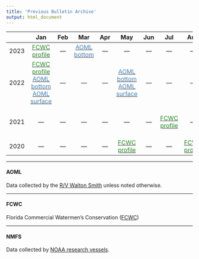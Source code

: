 ```yaml
---
title: 'Previous Bulletin Archive'
output: html_document
---
```

 
 
| | Jan | Feb | Mar | Apr | May | Jun | Jul | Aug | Sep | Oct | Nov | Dec |
|:---:|:---:|:---:|:---:|:---:|:---:|:---:|:---:|:---:|:---:|:---:|:---:|:---:|
| 2023 |[<span style="color: ForestGreen;">FCWC profile</span>](figures/FCWC/20230108_FCWC.png)|---|[<span style="color: SteelBlue;">AOML bottom</span>](figures/AOML/WS23061_bottom.png)|---|---|---|---|---|---|---|---|---|
| 2022 |[<span style="color: ForestGreen;">FCWC profile</span>](figures/FCWC/20220106_FCWC_annotated.pdf) [<span style="color: SteelBlue;">AOML bottom</span>](figures/AOML/WS22022_bottom.png) [<span style="color: SteelBlue;">AOML surface</span>](figures/AOML/WS22022_underway.png)|---|---|---|[<span style="color: SteelBlue;">AOML bottom</span>](figures/AOML/WS22141_bottom2.png) [<span style="color: SteelBlue;">AOML surface</span>](figures/AOML/WS22141_underway.png) |---|---|---|[<span style="color: black;">NMFS bottom</span>](figures/NOAA/20220913_noaa_plot.png) [<span style="color: black;">NMFS bottom</span>](figures/NOAA/20220924_noaa_plot.png)|[<span style="color: SteelBlue;">AOML bottom</span>](figures/AOML/WS22281_bottom.png)|---|[<span style="color: SteelBlue;">AOML bottom</span>](figures/AOML/WS22337_bottom.png)|
| 2021 |---|---|---|---|---|---|[<span style="color: ForestGreen;">FCWC profile</span>](figures/FCWC/20210719_FCWC_sampling.pdf)|---|[<span style="color: black;">NMFS bottom</span>](figures/NOAA/20210908_noaa_plot.png) [<span style="color: black;">NMFS bottom</span>](figures/NOAA/20210920_noaa_plot.png)|[<span style="color: ForestGreen;">FCWC profile</span>](figures/FCWC/20211016_FCWC_annotated.pdf)|[<span style="color: black;">NMFS bottom</span>](figures/NOAA/20211124_noaa_plot.png)|---|
| 2020 |---|---|---|---|[<span style="color: ForestGreen;">FCWC profile</span>](figures/FCWC/20200506_FCWC_profile.pdf)|---|---|[<span style="color: ForestGreen;">FCWC profile</span>](figures/FCWC/20200816_FCWC_update.pdf)|---|---|---|---|

-----

#### AOML

Data collected by the [R/V Walton Smith](https://www.earth.miami.edu/about-us/administration/marine-operations/f-g-walton-smith-vessel/index.html) unless noted otherwise.

-----

#### FCWC

Florida Commercial Watermen's Conservation ([FCWC](https://floridawatermen.org))

-----

#### NMFS

Data collected by [NOAA research vessels](https://www.omao.noaa.gov/find/fleet/ships).

